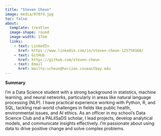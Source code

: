 ```yaml
---
title: "Steven Cheun"
image: media/87074.jpg
toc: false
about: 
  template: trestles
  image-shape: round
  image-width: 17em
  links:
    - text: LinkedIn
      href: https://www.linkedin.com/in/steven-cheun-125750168/
    - text: GitHub
      href: https://github.com/steven-cheun
    - text: Email
      href: mailto:scheun@horizon.csueastbay.edu
---
```


**Summary**

I’m a Data Science student with a strong background in statistics, machine learning, and neural networks, particularly in areas like natural language processing (NLP). I have practical experience working with Python, R, and SQL, tackling real-world challenges in fields like public health, environmental issues, and AI ethics. As an officer in my school’s Data Science Club and a PALiISaDS scholar, I lead projects, develop analytical models, and communicate insights effectively. I’m passionate about using data to drive positive change and solve complex problems.
